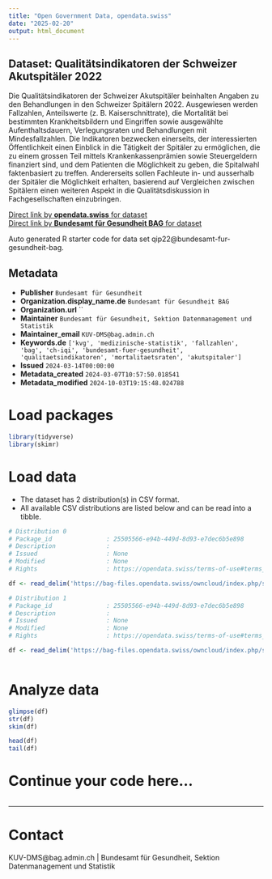 ```yaml
---
title: "Open Government Data, opendata.swiss"
date: "2025-02-20"
output: html_document
---
```


## Dataset: Qualitätsindikatoren der Schweizer Akutspitäler 2022

Die Qualitätsindikatoren der Schweizer Akutspitäler beinhalten Angaben zu den Behandlungen in den Schweizer Spitälern 2022. Ausgewiesen werden Fallzahlen, Anteilswerte (z. B. Kaiserschnittrate), die Mortalität bei bestimmten Krankheitsbildern und Eingriffen sowie ausgewählte Aufenthaltsdauern, Verlegungsraten und Behandlungen mit Mindesfallzahlen.
Die Indikatoren bezwecken einerseits, der interessierten Öffentlichkeit einen Einblick in die Tätigkeit der Spitäler zu ermöglichen, die zu einem grossen Teil mittels Krankenkassenprämien sowie Steuergeldern finanziert sind, und dem Patienten die Möglichkeit zu geben, die Spitalwahl faktenbasiert zu treffen. Andererseits sollen Fachleute in- und ausserhalb der Spitäler die Möglichkeit erhalten, basierend auf Vergleichen zwischen Spitälern einen weiteren Aspekt in die Qualitätsdiskussion in Fachgesellschaften einzubringen.

[Direct link by **opendata.swiss** for dataset](https://opendata.swiss/de/dataset/qualitatsindikatoren-der-schweizer-akutspitaler-2022)<br>
[Direct link by **Bundesamt für Gesundheit BAG** for dataset](http://www.bag.admin.ch/qiss)

Auto generated R starter code for data set qip22@bundesamt-fur-gesundheit-bag.

## Metadata

- **Publisher** `Bundesamt für Gesundheit`
- **Organization.display_name.de** `Bundesamt für Gesundheit BAG`
- **Organization.url** ``
- **Maintainer** `Bundesamt für Gesundheit, Sektion Datenmanagement und Statistik`
- **Maintainer_email** `KUV-DMS@bag.admin.ch`
- **Keywords.de** `['kvg', 'medizinische-statistik', 'fallzahlen', 'bag', 'ch-iqi', 'bundesamt-fuer-gesundheit', 'qualitaetsindikatoren', 'mortalitaetsraten', 'akutspitaler']`
- **Issued** `2024-03-14T00:00:00`
- **Metadata_created** `2024-03-07T10:57:50.018541`
- **Metadata_modified** `2024-10-03T19:15:48.024788`


# Load packages

```r

library(tidyverse)
library(skimr)

```

# Load data

-   The dataset has 2 distribution(s) in CSV format.
-   All available CSV distributions are listed below and can be read into a tibble.

```r

# Distribution 0
# Package_id               : 25505566-e94b-449d-8d93-e7dec6b5e898
# Description              : 
# Issued                   : None
# Modified                 : None
# Rights                   : https://opendata.swiss/terms-of-use#terms_by

df <- read_delim('https://bag-files.opendata.swiss/owncloud/index.php/s/y24t7xK3GtW9g6j')

# Distribution 1
# Package_id               : 25505566-e94b-449d-8d93-e7dec6b5e898
# Description              : 
# Issued                   : None
# Modified                 : None
# Rights                   : https://opendata.swiss/terms-of-use#terms_by

df <- read_delim('https://bag-files.opendata.swiss/owncloud/index.php/s/94J4Hqr9s2KwGH6')



```

# Analyze data

```r

glimpse(df)
str(df)
skim(df)

head(df)
tail(df)

```

# Continue your code here...

```r

```

------------------------------------------------------------------------

# Contact

KUV-DMS@bag.admin.ch | Bundesamt für Gesundheit, Sektion Datenmanagement und Statistik
